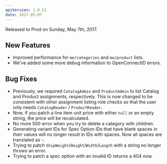 ```yaml
---
apiVersion: 1.0.51
date: 2017-05-07
---
```


Released to Prod on Sunday, May 7th, 2017.

## New Features

- Improved performance for `me/categories` and `me/product` lists.
- We've added some more debug information to OpenConnectID errors.

## Bug Fixes

- Previously, we required `CatalogAdmin` and `ProductAdmin` to list Catalog and Product assignments, respectively. This is now changed to be consistent with other assignment listing role checks so that the user only needs `CatalogReader` / `ProductReader`.
- Now, if you patch a line item unit price with either `null` or an empty string, the price will be recalculated.
- No more 500 error when you try to delete a category with children.
- Generating variant IDs for Spec Option IDs that have blank spaces in their values will no longer result in IDs with spaces. Now all spaces are translated as -.
- Trying to patch `ShipWeight`/`Height`/`Width`/`Length` with a string no longer throws an error.
- Trying to patch a spec option with an invalid ID returns a 404 now.

